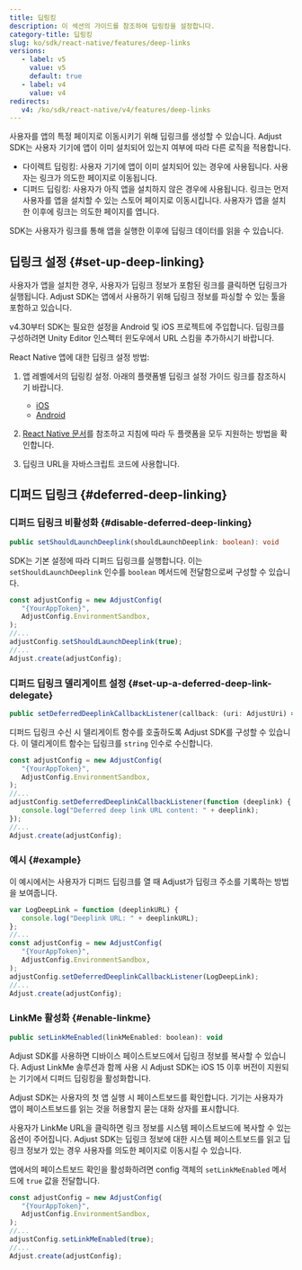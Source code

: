 ```yaml
---
title: 딥링킹
description: 이 섹션의 가이드를 참조하여 딥링킹을 설정합니다.
category-title: 딥링킹
slug: ko/sdk/react-native/features/deep-links
versions:
   - label: v5
     value: v5
     default: true
   - label: v4
     value: v4
redirects:
   v4: /ko/sdk/react-native/v4/features/deep-links
---
```


사용자를 앱의 특정 페이지로 이동시키기 위해 딥링크를 생성할 수 있습니다. Adjust SDK는 사용자 기기에 앱이 이미 설치되어 있는지 여부에 따라 다른 로직을 적용합니다.

-  다이렉트 딥링킹: 사용자 기기에 앱이 이미 설치되어 있는 경우에 사용됩니다. 사용자는 링크가 의도한 페이지로 이동됩니다.
-  디퍼드 딥링킹: 사용자가 아직 앱을 설치하지 않은 경우에 사용됩니다. 링크는 먼저 사용자를 앱을 설치할 수 있는 스토어 페이지로 이동시킵니다. 사용자가 앱을 설치한 이후에 링크는 의도한 페이지를 엽니다.

SDK는 사용자가 링크를 통해 앱을 실행한 이후에 딥링크 데이터를 읽을 수 있습니다.

## 딥링크 설정 {#set-up-deep-linking}

사용자가 앱을 설치한 경우, 사용자가 딥링크 정보가 포함된 링크를 클릭하면 딥링크가 실행됩니다. Adjust SDK는 앱에서 사용하기 위해 딥링크 정보를 파싱할 수 있는 툴을 포함하고 있습니다.

v4\.30부터 SDK는 필요한 설정을 Android 및 iOS 프로젝트에 주입합니다. 딥링크를 구성하려면 Unity Editor 인스펙터 윈도우에서 URL 스킴을 추가하시기 바랍니다.

React Native 앱에 대한 딥링크 설정 방법:

1. 앱 레벨에서의 딥링킹 설정. 아래의 플랫폼별 딥링크 설정 가이드 링크를 참조하시기 바랍니다.

   -  [iOS](/ko/sdk/ios/features/deep-links)
   -  [Android](/ko/sdk/android/features/deep-links)

2. [React Native 문서](https://reactnative.dev/docs/linking.html)를 참조하고 지침에 따라 두 플랫폼을 모두 지원하는 방법을 확인합니다.

3. 딥링크 URL을 자바스크립트 코드에 사용합니다.

## 디퍼드 딥링크 {#deferred-deep-linking}

### 디퍼드 딥링크 비활성화 {#disable-deferred-deep-linking}

<CodeBlock title="메서드 서명">

```ts
public setShouldLaunchDeeplink(shouldLaunchDeeplink: boolean): void
```

</CodeBlock>

SDK는 기본 설정에 따라 디퍼드 딥링크를 실행합니다. 이는 `setShouldLaunchDeeplink` 인수를 `boolean` 메서드에 전달함으로써 구성할 수 있습니다.

```js
const adjustConfig = new AdjustConfig(
   "{YourAppToken}",
   AdjustConfig.EnvironmentSandbox,
);
//...
adjustConfig.setShouldLaunchDeeplink(true);
//...
Adjust.create(adjustConfig);
```

### 디퍼드 딥링크 델리게이트 설정 {#set-up-a-deferred-deep-link-delegate}

<CodeBlock title="메서드 서명">

```ts
public setDeferredDeeplinkCallbackListener(callback: (uri: AdjustUri) => void): void
```

</CodeBlock>

디퍼드 딥링크 수신 시 델리게이트 함수를 호출하도록 Adjust SDK를 구성할 수 있습니다. 이 델리게이트 함수는 딥링크를 `string` 인수로 수신합니다.

```js
const adjustConfig = new AdjustConfig(
   "{YourAppToken}",
   AdjustConfig.EnvironmentSandbox,
);
//...
adjustConfig.setDeferredDeeplinkCallbackListener(function (deeplink) {
   console.log("Deferred deep link URL content: " + deeplink);
});
//...
Adjust.create(adjustConfig);
```

### 예시 {#example}

이 예시에서는 사용자가 디퍼드 딥링크를 열 때 Adjust가 딥링크 주소를 기록하는 방법을 보여줍니다.

```js
var LogDeepLink = function (deeplinkURL) {
   console.log("Deeplink URL: " + deeplinkURL);
};
//...
const adjustConfig = new AdjustConfig(
   "{YourAppToken}",
   AdjustConfig.EnvironmentSandbox,
);
adjustConfig.setDeferredDeeplinkCallbackListener(LogDeepLink);
//...
Adjust.create(adjustConfig);
```

### LinkMe 활성화 {#enable-linkme}

<CodeBlock title="메서드 서명">

```js
public setLinkMeEnabled(linkMeEnabled: boolean): void
```

</CodeBlock>

Adjust SDK를 사용하면 디바이스 페이스트보드에서 딥링크 정보를 복사할 수 있습니다. Adjust LinkMe 솔루션과 함께 사용 시 Adjust SDK는 iOS 15 이후 버전이 지원되는 기기에서 디퍼드 딥링킹을 활성화합니다.

<Callout type="important">

Adjust SDK는 사용자의 첫 앱 실행 시 페이스트보드를 확인합니다. 기기는 사용자가 앱이 페이스트보드를 읽는 것을 허용할지 묻는 대화 상자를 표시합니다.

</Callout>

사용자가 LinkMe URL을 클릭하면 링크 정보를 시스템 페이스트보드에 복사할 수 있는 옵션이 주어집니다. Adjust SDK는 딥링크 정보에 대한 시스템 페이스트보드를 읽고 딥링크 정보가 있는 경우 사용자를 의도한 페이지로 이동시킬 수 있습니다.

앱에서의 페이스트보드 확인을 활성화하려면 config 객체의 `setLinkMeEnabled` 메서드에 `true` 값을 전달합니다.

```js
const adjustConfig = new AdjustConfig(
   "{YourAppToken}",
   AdjustConfig.EnvironmentSandbox,
);
//...
adjustConfig.setLinkMeEnabled(true);
//...
Adjust.create(adjustConfig);
```
